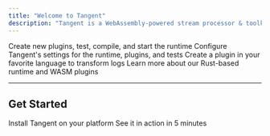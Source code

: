 ```yaml
---
title: "Welcome to Tangent"
description: "Tangent is a WebAssembly‑powered stream processor & toolkit, built on WASM"
---
```


<Columns cols={2}>
    <Card
    title="CLI"
    icon="terminal"
    href="/cli/overview"
  >
    Create new plugins, test, compile, and start the runtime
  </Card>
  <Card
    title="Configuration"
    icon="settings"
    href="/cli/tangent-yaml"
  >
    Configure Tangent's settings for the runtime, plugins, and tests
  </Card>
  <Card
    title="WASM Plugins"
    icon="plug-zap"
    href="/plugins/overview"
  >
    Create a plugin in your favorite language to transform logs
  </Card>
  <Card
    title="Runtime"
    icon="play"
    href="/cli/run"
  >
    Learn more about our Rust-based runtime and WASM plugins
  </Card>
</Columns>

***

## Get Started

<Columns cols={2}>
  <Card
    title="Install Tangent"
    icon="download"
    href="/install"
  >
    Install Tangent on your platform
  </Card>
  <Card
    title="Quickstart"
    icon="code"
    href="/quickstart"
  >
    See it in action in 5 minutes
  </Card>
</Columns>
